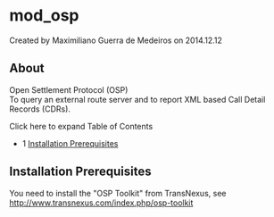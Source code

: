 
# mod_osp 

 Created by  Maximiliano Guerra de Medeiros on 2014.12.12

## About

Open Settlement Protocol (OSP)  
To query an external route server and to report XML based Call Detail Records (CDRs).

Click here to expand Table of Contents

* 1 [Installation Prerequisites](#installation-prerequisites)

## Installation Prerequisites

You need to install the "OSP Toolkit" from TransNexus, see <http://www.transnexus.com/index.php/osp-toolkit>


